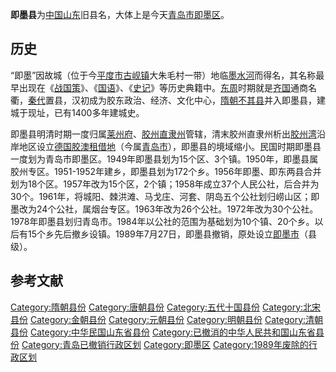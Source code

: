 {{Unreferenced|time=2021-04-16T17:02:45+00:00}}
'''即墨县'''为[[中国|中国]][[山东|山东]]旧县名，大体上是今天[[青岛市|青岛市]][[即墨区|即墨区]]。

==历史==
“即墨”因故城（位于今[[平度市|平度市]][[古岘镇|古岘镇]]大朱毛村一带）地临[[墨水河|墨水河]]而得名，其名称最早出现在《[[战国策|战国策]]》、《[[國語_(書)|国语]]》、《[[史记|史记]]》等历史典籍中。[[东周|东周]]时期就是[[齐国|齐国]]通商名衢，[[秦代|秦代]]置县，汉初成为胶东政治、经济、文化中心，[[隋朝|隋朝]][[不其县|不其县]]并入即墨县，建城于现址，已有1400多年建城史。

即墨县明清时期一度归属[[莱州府|莱州府]]、[[胶州直隶州|胶州直隶州]]管辖，清末胶州直隶州析出[[胶州湾|胶州湾]]沿岸地区设立[[德国|德国]][[胶澳租借地|胶澳租借地]]（今属[[青岛市|青岛市]]），即墨县的境域缩小。民国时期即墨县一度划为青岛市即墨区。1949年即墨县划为15个区、3个镇。1950年，即墨县属胶州专区。1951-1952年建乡，即墨县划为172个乡。1956年即墨、即东两县合并划为18个区。1957年改为15个区，2个镇；1958年成立37个人民公社，后合并为30个。1961年，将城阳、棘洪滩、马戈庄、河套、阴岛五个公社划归崂山区；即墨改为24个公社，属烟台专区。1963年改为26个公社。1972年改为30个公社。1978年即墨县划归青岛市。1984年以公社的范围为基础划为10个镇、20个乡。以后有15个乡先后撤乡设镇。1989年7月27日，即墨县撤销，原处设立[[即墨市|即墨市]]（县级）。

==参考文献==
<div class="references-small">
<references></references>
</div>
{{中華民國山東省行政區劃}}
{{青岛小作品}}
[[Category:隋朝县份|Category:隋朝县份]]
[[Category:唐朝县份|Category:唐朝县份]]
[[Category:五代十国县份|Category:五代十国县份]]
[[Category:北宋县份|Category:北宋县份]]
[[Category:金朝县份|Category:金朝县份]]
[[Category:元朝县份|Category:元朝县份]]
[[Category:明朝县份|Category:明朝县份]]
[[Category:清朝县份|Category:清朝县份]]
[[Category:中华民国山东省县份|Category:中华民国山东省县份]]
[[Category:已撤消的中华人民共和国山东省县份|Category:已撤消的中华人民共和国山东省县份]]
[[Category:青岛已撤销行政区划|Category:青岛已撤销行政区划]]
[[Category:即墨区|Category:即墨区]]
[[Category:1989年废除的行政区划|Category:1989年废除的行政区划]]